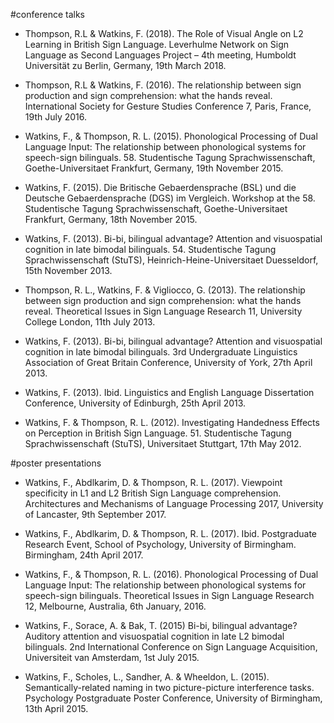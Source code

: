 #conference talks

* Thompson, R.L & Watkins, F. (2018). The Role of Visual Angle on L2 Learning in British Sign Language. Leverhulme Network on Sign Language as Second Languages Project – 4th meeting, Humboldt Universität zu Berlin, Germany, 19th March 2018.

* Thompson, R.L & Watkins, F. (2016). The relationship between sign production and sign comprehension: what the hands reveal. International Society for Gesture Studies Conference 7, Paris, France, 19th July 2016.

* Watkins, F., & Thompson, R. L. (2015). Phonological Processing of Dual Language Input: The relationship between phonological systems for speech-sign bilinguals. 58. Studentische Tagung Sprachwissenschaft, Goethe-Universitaet Frankfurt, Germany, 19th November 2015.

* Watkins, F. (2015). Die Britische Gebaerdensprache (BSL) und die Deutsche Gebaerdensprache (DGS) im Vergleich. Workshop at the 58. Studentische Tagung Sprachwissenschaft, Goethe-Universitaet Frankfurt, Germany, 18th November 2015.

* Watkins, F. (2013). Bi-bi, bilingual advantage? Attention and visuospatial cognition in late bimodal bilinguals. 54. Studentische Tagung Sprachwissenschaft (StuTS), Heinrich-Heine-Universitaet Duesseldorf, 15th November 2013.

* Thompson, R. L., Watkins, F. & Vigliocco, G. (2013). The relationship between sign production and sign comprehension: what the hands reveal. Theoretical Issues in Sign Language Research 11, University College London, 11th July 2013.

* Watkins, F. (2013). Bi-bi, bilingual advantage? Attention and visuospatial cognition in late bimodal bilinguals. 3rd Undergraduate Linguistics Association of Great Britain Conference, University of York, 27th April 2013.

* Watkins, F. (2013). Ibid. Linguistics and English Language Dissertation Conference, University of Edinburgh, 25th April 2013.

* Watkins, F. & Thompson, R. L. (2012). Investigating Handedness Effects on Perception in British Sign Language. 51. Studentische Tagung Sprachwissenschaft (StuTS), Universitaet Stuttgart, 17th May 2012.

#poster presentations

* Watkins, F., Abdlkarim, D. & Thompson, R. L. (2017). Viewpoint specificity in L1 and L2 British Sign Language comprehension. Architectures and Mechanisms of Language Processing 2017, University of Lancaster, 9th September 2017.

* Watkins, F., Abdlkarim, D. & Thompson, R. L. (2017). Ibid. Postgraduate Research Event, School of Psychology, University of Birmingham. Birmingham, 24th April 2017.

* Watkins, F., & Thompson, R. L. (2016). Phonological Processing of Dual Language Input: The relationship between phonological systems for speech-sign bilinguals. Theoretical Issues in Sign Language Research 12, Melbourne, Australia, 6th January, 2016.

* Watkins, F., Sorace, A. & Bak, T. (2015) Bi-bi, bilingual advantage? Auditory attention and visuospatial cognition in late L2 bimodal bilinguals. 2nd International Conference on Sign Language Acquisition, Universiteit van Amsterdam, 1st July 2015.

* Watkins, F., Scholes, L., Sandher, A. & Wheeldon, L. (2015). Semantically-related naming in two picture-picture interference tasks. Psychology Postgraduate Poster Conference, University of Birmingham, 13th April 2015.